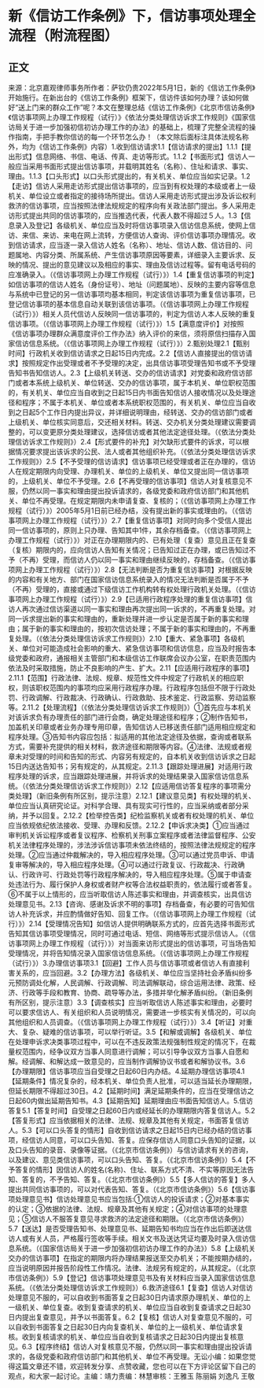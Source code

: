 # 新《信访工作条例》下，信访事项处理全流程（附流程图）
## 正文
来源：北京嘉观律师事务所作者：萨钦仍贵2022年5月1日，新的《信访工作条例》开始施行。在新出台的《信访工作条例》框架下，信访件该如何办理？该如何做好“送上门来的群众工作”呢？本文在整理总结《信访工作条例》《北京市信访条例》《信访事项网上办理工作规程（试行）》《依法分类处理信访诉求工作规则》《国家信访局关于进一步加强初信初访办理工作的办法》的基础上，梳理了完整全流程的操作指南，手把手教你信访的每一个环节怎么办！（本文除后面标注具体法规名称外，均为《信访工作条例》内容）1.收到信访请求1.1【信访请求的提出】1.1.1【提出形式】信息网络、书信、电话、传真、走访等形式。1.1.2【书面形式】信访人一般应当采用书面形式提出信访事项，并载明其姓名（名称）、住址和请求、事实、理由。1.1.3【口头形式】以口头形式提出的，有关机关、单位应当如实记录。1.2【走访】信访人采用走访形式提出信访事项的，应当到有权处理的本级或者上一级机关、单位设立或者指定的接待场所提出。信访人采用走访形式提出涉及诉讼权利救济的信访事项，应当按照法律法规规定的程序向有关政法部门提出。多人采用走访形式提出共同的信访事项的，应当推选代表，代表人数不得超过５人。1.3【信息录入及登记】各级机关、单位应当及时将信访事项录入信访信息系统，使网上信访、来信、来访、来电在网上流转，方便信访人查询、评价信访事项办理情况。收到信访请求，应当逐一录入信访人姓名（名称）、地址、信访人数、信访目的、问题属地、内容分类、所属系统、产生信访事项原因等要素，详细录入主要诉求、反映的情况、提出的意见建议以及相应的事实、理由及信访过程等。留有电话号码的应准确录入。（《信访事项网上办理工作规程（试行）》）1.4【重复信访事项的判定】如信访事项的信访人姓名（身份证号）、地址（问题属地）、反映的主要内容等信息与系统中已登记的另一信访事项均基本相同，判定该信访事项为重复信访事项，已登记信访事项的基本信息自动关联到该信访事项。（《信访事项网上办理工作规程（试行）》）相关人员代信访人反映同一信访事项的，判定为信访人本人反映的重复信访事项。（《信访事项网上办理工作规程（试行）》）1.5【满意度评价】对按照《信访事项办理群众满意度评价工作办法》纳入评价的来信，须将原信扫描存入国家信访信息系统。（《信访事项网上办理工作规程（试行）》）2.甄别处理2.1【甄别时间】行政机关收到信访请求之日起15日内完成。2.2【信访人直接提出的信访请求】按照规定作出受理或者不予受理的决定，出具信访事项受理告知书或不予受理告知书告知信访人。2.3【上级机关转送、交办的信访请求】对党委和政府信访部门或者本系统上级机关、单位转送、交办的信访事项，属于本机关、单位职权范围的，有关机关、单位应当自收到之日起15日内书面告知信访人接收情况以及处理途径和程序；不属于本机关、单位或者本系统职权范围的，有关机关、单位应当自收到之日起5个工作日内提出异议，并详细说明理由，经转送、交办的信访部门或者上级机关、单位核实同意后，交还相关材料。转送、交办机关分类处理建议需要调整的，可以变更原分类处理建议，选择信访或者其他法定途径处理。（《依法分类处理信访诉求工作规则》）2.4【形式要件的补充】对欠缺形式要件的诉求，可以根据情况要求提出该诉求的公民、法人或者其他组织补充。（《依法分类处理信访诉求工作规则》）2.5【不予受理的信访请求】信访事项已经受理或者正在办理的，信访人在规定期限内向受理、办理机关、单位的上级机关、单位又提出同一信访事项的，上级机关、单位不予受理。2.6【不再受理的信访事项】信访人对复核意见不服，仍然以同一事实和理由提出投诉请求的，各级党委和政府信访部门和其他机关、单位不再受理。在规定期限内未申请复查、复核的；（《信访事项网上办理工作规程（试行）》）2005年5月1日前已经办结，没有提出新的事实或理由的。（《信访事项网上办理工作规程（试行）》）2.7【重复信访事项】对同时向多个受信人提出同一信访事项的，原则上只办理、告知其中1件，其余存档备查。（《信访事项网上办理工作规程（试行）》）对正在办理期限内的、已有处理（复查）意见且正在复查（复核）期限内的，应向信访人告知有关情况；已告知过正在办理，或已告知过不予（不再）受理，而信访人仍以同一事实和理由继续反映的，存档备查。（《信访事项网上办理工作规程（试行）》）2.8【无法判断是否为重复信访事项】对根据反映的内容和有关地方、部门在国家信访信息系统录入的情况无法判断是否属于不予（不再）受理的，直接或通过下级信访工作机构转有权处理行政机关处理。（《信访事项网上办理工作规程（试行）》）2.9【已适用行政程序处理的重复信访事项】信访人再次通过信访渠道以同一事实和理由再次提出同一诉求的，不再重复处理。对同一诉求提出新的事实和理由的，重新处理并进一步认定是否属于新的事实和理由；属于新的事实和理由的，按初次信访处理；不属于新的事实和理由的，不再重复处理。（《依法分类处理信访诉求工作规则》）2.10【重大、紧急事项】各级机关、单位对可能造成社会影响的重大、紧急信访事项和信访信息，应当及时报告本级党委和政府，通报相关主管部门和本级信访工作联席会议办公室，在职责范围内依法及时采取措施，防止不良影响的产生、扩大。2.11【应适用行政程序的事项】2.11.1【范围】行政法律、法规、规章、规范性文件中规定了行政机关的相应职权，则该职权范围内的事项均应采用行政程序办理。行政程序包括但不限于行政处罚、行政调解、行政裁决、行政确认、行政救助、技术鉴定、行政监察、劳动监察等。2.11.2【处理流程】（《依法分类处理信访诉求工作规则》）①首先应与本机关对该诉求负有办理责任的部门进行会商，确定处理途径和程序；②制作告知书，加盖机关印章或者业务办理专用印章，告知信访人已移送责任部门适用相应规定和程序处理。③告知书内容应包括：拟适用的其他法定途径及依据，查询或者联系方式，需要补充提供的相关材料，救济途径和期限等内容。④法律、法规或者规章未对受理的时间和告知的形式、内容另有规定的，自本机关收到信访诉求之日起15日内送达告知书；另有规定的，从其规定。2.11.3【跟踪处理进展】对适用行政程序处理的诉求，应当跟踪处理进展，并将诉求的处理结果录入国家信访信息系统。（《依法分类处理信访诉求工作规则》）2.12【应适用信访答复程序的事项需分类处理】（新旧条例有所区别，提示注意）2.12.1【建议意见类】有权处理的机关、单位应当认真研究论证。对科学合理、具有现实可行性的，应当采纳或者部分采纳，并予以回复。2.12.2【检举控告类】纪检监察机关或者有权处理的机关、单位应当依规依纪依法接收、受理、办理和反馈。2.12.2【申诉求决类】①应当通过审判机关诉讼程序或者复议程序、检察机关刑事立案程序或者法律监督程序、公安机关法律程序处理的，涉法涉诉信访事项未依法终结的，按照法律法规规定的程序处理。②应当通过仲裁解决的，导入相应程序处理。③可以通过党员申诉、申请复审等解决的，导入相应程序处理。④可以通过行政复议、行政裁决、行政确认、行政许可、行政处罚等行政程序解决的，导入相应程序处理。⑤属于申请查处违法行为、履行保护人身权或者财产权等合法权益职责的，依法履行或者答复。⑥不属于以上情形的，应当听取信访人陈述事实和理由，并调查核实，出具信访处理意见书。2.13【咨询、感谢及诉求不明的事项】存档备查，有必要的可告知信访人补充诉求，并应酌情做好告知、回复工作。（《信访事项网上办理工作规程（试行）》）2.14【受理情况告知】如信访人提供明确联系方式的，应首先选择书面形式告知其信访事项受理情况，同时可通过电话、短信、网络等形式提示信访人。（《信访事项网上办理工作规程（试行）》）对当面来访形式提出的信访事项，可当场告知受理情况，并将告知情况录入国家信访信息系统。（《信访事项网上办理工作规程（试行）》）3.办理信访事项3.1【回避】工作人员与信访事项或者信访人有直接利害关系的，应当回避。3.2【办理方法】各级机关、单位应当坚持社会矛盾纠纷多元预防调处化解，人民调解、行政调解、司法调解联动，综合运用法律、政策、经济、行政等手段和教育、协商、疏导等办法，多措并举化解矛盾纠纷。（新旧条例有所区别，提示注意）3.3【调查核实】应当听取信访人陈述事实和理由，必要时可以要求信访人、有关组织和人员说明情况，需要进一步核实有关情况的，可以向其他组织和人员调查。（《信访事项网上办理工作规程（试行）》）3.4【听证】对重大、复杂、疑难的信访事项，可以举行听证。3.5【和解或调解】各级机关、单位在处理申诉求决类事项过程中，可以在不违反政策法规强制性规定的情况下，在裁量权范围内，经争议双方当事人同意进行调解；可以引导争议双方当事人自愿和解。经调解、和解达成一致意见的，应当制作调解协议书或者和解协议书。3.6【办理期限】信访事项应当自受理之日起60日内办结。4.延期办理信访事项4.1【延期条件】情况复杂的，经本机关、单位负责人批准，可以适当延长办理期限，但延长期限不得超过30日。4.2【延期时间】满足延期条件的，应当在受理信访之日起60内做出延期告知书。4.3【延期告知】延期理由应书面告知信访人。5.信访答复5.1【答复时间】自受理之日起60日内或经延长的办理期限内答复信访人。5.2【答复形式】应当依据相关的法律、法规、规章及其他有关规定，书面答复信访人。5.3【可以口头答复的情形】自收到信访请求之日起15日内已经办结的信访事项，经信访人同意，可以口头告知、答复。应保存信访人同意口头告知的证据，以及口头告知的录音、录像等证据。（《北京市信访条例》）与信访请求有关的咨询，以及建议、意见类信访事项，可以口头告知、答复。（《北京市信访条例》）5.4【不予答复的情形】因信访人的姓名(名称)、住址、联系方式不清、不实等原因无法告知、答复的，不予告知、答复。（《北京市信访条例》）5.5【多人信访的答复】多人提出共同信访事项的，可以对代表告知、答复。（《北京市信访条例》）5.6【信访事项处理意见书】信访处理意见书应当包括:①信访人的投诉请求；②对基本事实的认定；③依据的法律、法规、规章及其他有关规定；④对信访事项的处理意见；⑤信访人不服答复意见寻求救济的法定途径和期限。（《北京市信访条例》）5.7【送达】是否受理告知书、处理意见书、延期告知书均应当在作出后即送达信访人或有关人员，严格履行签收等手续。相关文书及送达凭证均要及时录入信访信息系统。（《国家信访局关于进一步加强初信初访办理工作的办法》）5.8【上级机关交办的信访事项】在指定的期限内将办理结果报送至交办机关；不能按期办结的，应当说明原因并报告阶段性工作情况。法律、法规另有规定的，从其规定。（《北京市信访条例》）5.9【登记】信访事项处理意见书及有关材料应当录入国家信访信息系统。（《依法分类处理信访诉求工作规则》）6.救济途径6.1【复查】信访人对信访处理意见不服的，可以自收到书面答复之日起30日内请求原办理机关、单位的上一级机关、单位复查。收到复查请求的机关、单位应当自收到复查请求之日起30日内提出复查意见，并予以书面答复。6.2【复核】信访人对复查意见不服的，可以自收到书面答复之日起30日内向复查机关、单位的上一级机关、单位请求复核。收到复核请求的机关、单位应当自收到复核请求之日起30日内提出复核意见。6.3【程序终结】信访人对复核意见不服，仍然以同一事实和理由提出投诉请求的，各级党委和政府信访部门和其他机关、单位不再受理。无讼小编：如果您觉得这篇文章还不错，欢迎转发分享、点赞收藏，您也可以在下方评论区留下自己的观点，和大家一起讨论。主编：靖力责编：林慧审核：王雅玉 陈丽娟 刘逸凡 王敬